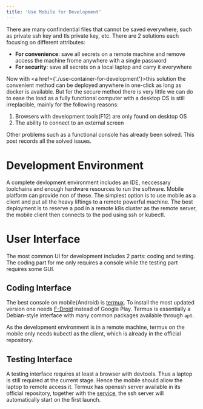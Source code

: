 ```yaml
---
title: 'Use Mobile for Development'
---
```


There are many confindential files that cannot be saved everywhere, such as private ssh key and tls private key, etc. There are 2 solutions each focusing on different attributes:

- **For convenience**: save all secrets on a remote machine and remove access the machine frome anywhere with a single password
- **For security**: save all secrets on a local laptop and carry it everywhere

Now with <a href={'./use-container-for-development'}>this solution</a> the convenient method can be deployed anywhere in one-click as long as docker is available. But for the secure method there is very little we can do to ease the load as a fully functional computer with a desktop OS is still irreplacible, mainly for the following reasons:

1. Browsers with development tools(F12) are only found on desktop OS
2. The ability to connect to an external screen

Other problems such as a functional console has already been solved. This post records all the solved issues.

# Development Environment

A complete devlopment environment includes an IDE, neccessary toolchains and enough hardware resources to run the software. Mobile platform can provide non of these. The simplest option is to use mobile as a client and put all the heavy liftings to a remote powerful machine. The best deployment is to reserve a pod in a remote k8s cluster as the remote server, the mobile client then connects to the pod using ssh or kubectl.

# User Interface

The most common UI for development includes 2 parts: coding and testing. The coding part for me only requires a console while the testing part requires some GUI.

## Coding Interface

The best console on mobile(Android) is [termux][termux]. To install the most updated version one needs [F-Droid][fdroid] instead of Google Play. Termux is essentially a Debian-style interface with many common packages available through `apt`.

As the development environment is in a remote machine, termux on the mobile only needs kubectl as the client, which is already in the official repository.

## Testing Interface

A testing interface requires at least a browser with devtools. Thus a laptop is still required at the current stage. Hence the mobile should allow the laptop to remote access it. Termux has openssh server available in its official repository, together with the [service][service], the ssh server will automatically start on the first launch.

[termux]: https://termux.com/
[fdroid]: https://www.f-droid.org/
[service]: https://wiki.termux.com/wiki/Termux-services
